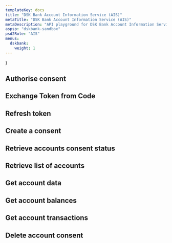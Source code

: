```yaml
---
templateKey: docs
title: "DSK Bank Account Information Service (AIS)"
metaTitle: "DSK Bank Account Information Service (AIS)"
metaDescription: "API playground for DSK Bank Account Information Service (AIS)"
aspsp: "dskbank-sandbox"
psd2Role: "AIS"
menus:
  dskbank:
    weight: 1
---
```


}

  <step>

## Authorise consent

  <AuthoriseStep/>
  </step>
    <step>

## Exchange Token from Code

  <CreateToken/>
  </step>
  <step>

## Refresh token

  <RefreshToken/>
  </step>
  <step>

## Create a consent

  <StepCreateAccountConsent requestOverride={dskbankAISPRequestOverride} />
  </step>
  <step>

## Retrieve accounts consent status

  <AccountConsentStatus/>
  </step>
  <step>

## Retrieve list of accounts

  <StepAccounts/>
  </step>
  <step>

## Get account data

  <StepAccount/>
  </step>
  <step>

## Get account balances

  <StepBalances/>
  </step>
  <step>

## Get account transactions

  <StepTransactions requestOverride={transactionsParamsOverride} />
  </step>
  <step>

## Delete account consent

  <DeleteAccountConsent/>
  </step>

